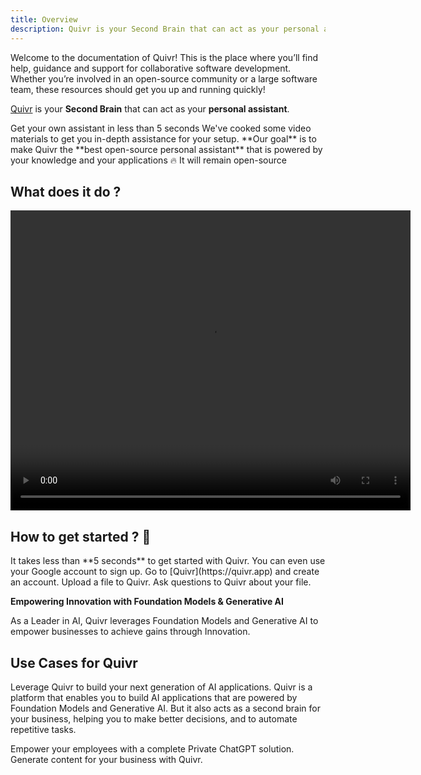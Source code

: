 ```yaml
---
title: Overview
description: Quivr is your Second Brain that can act as your personal assistant.
---
```


Welcome to the documentation of Quivr! This is the place where you’ll find help, guidance and support for collaborative software development. Whether you’re involved in an open-source community or a large software team, these resources should get you up and running quickly!


[Quivr](https://quivr.app) is your **Second Brain** that can act as your **personal assistant**. 


<CardGroup cols={2}>
  <Card
    title="Understand Quivr"
    icon="forward"
    href="/home/quickstart"
  >
    Get your own assistant in less than 5 seconds
  </Card>
  <Card
    title="Video Installation"
    icon="youtube"
    href="https://dub.sh/quivr-demo"
  >
    We've cooked some video materials to get you in-depth assistance for your setup.
  </Card>
</CardGroup>

<Tip>
**Our goal** is to make Quivr the **best open-source personal assistant** that is powered by your knowledge and your applications 🔥
It will remain open-source
</Tip>

## What does it do ? 


<div style={{ textAlign: 'center' }}>
  <video width="640" height="480" controls>
    <source src="https://quivr-cms.s3.eu-west-3.amazonaws.com/singlestore_demo_quivr_232893659c.mp4" type="video/mp4"/>
    Your browser does not support the video tag.
  </video>
</div>

## How to get started ? 👀

<Tip>
It takes less than **5 seconds** to get started with Quivr. You can even use your Google account to sign up.
</Tip>

<Steps>
  <Step title="Create an account">
    Go to [Quivr](https://quivr.app) and create an account.
  </Step>
  <Step title="Upload a file">
    Upload a file to Quivr.
  </Step>
  <Step title="Ask Questions to Quivr">
    Ask questions to Quivr about your file.
  </Step>
</Steps>


**Empowering Innovation with Foundation Models & Generative AI**

As a Leader in AI, Quivr leverages Foundation Models and Generative AI to empower businesses to achieve gains through Innovation.


<CardGroup cols={4}>
    <Card title="30k+ users" icon="user"/>
    <Card title="4k+ companies" icon="building"/>
    <Card title="26k+ developers" icon="code"/>
    <Card title="Top 100 open-source" icon="osi"/>
</CardGroup>


## Use Cases for Quivr

Leverage Quivr to build your next generation of AI applications. Quivr is a platform that enables you to build AI applications that are powered by Foundation Models and Generative AI.
But it also acts as a second brain for your business, helping you to make better decisions, and to automate repetitive tasks.

<CardGroup cols={2}>
    <Card title="Entreprise ChatGPT" href="/home/use-cases/entreprise-gpt">
        Empower your employees with a complete Private ChatGPT solution.
    </Card>
    <Card title="Content Generation" href="/home/use-cases/content-generation">
        Generate content for your business with Quivr.
    </Card>
</CardGroup>

<Snippet file="commercial.mdx" />
